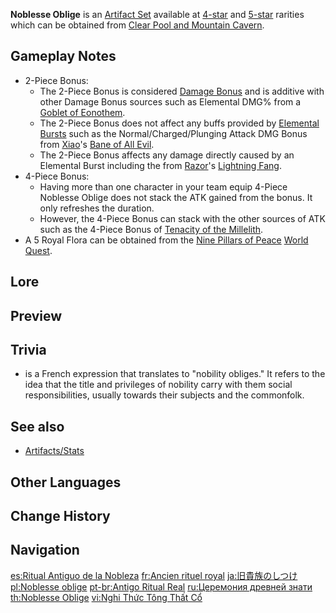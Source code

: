 {{Artifact Set Infobox
|id        = 507
|displayid = 501
|flower    = Royal Flora
|plume     = Royal Plume
|sands     = Royal Pocket Watch
|goblet    = Royal Silver Urn
|circlet   = Royal Masque
|2pcBonus  = [[Elemental Burst]] DMG +20%
|4pcBonus  = Using an [[Elemental Burst]] increases all party members' [[ATK]] by 20% for 12s. This effect cannot stack.
|source4.1 = [[Clear Pool and Mountain Cavern]]
|source5.1 = [[Clear Pool and Mountain Cavern]]
|source5.2 = [[Artifact Strongbox]]
|source5.3 = [[Adventure Rank]] [[Adventure Rank/Adventurers' Guild Rewards|Rewards]] (Rank 43, 47, 48, 49 and 51)
|eff_att1  = Elemental Burst DMG Increase
|eff_att2  = Party ATK Increase
|eff_att3  = Other DMG Bonus
|eff_att4  = Party
}}
'''Noblesse Oblige''' is an [[Artifact Set]] available at [[:Category:4-Star Artifacts|4-star]] and [[:Category:5-Star Artifacts|5-star]] rarities which can be obtained from [[Clear Pool and Mountain Cavern]].

==Gameplay Notes==
*2-Piece Bonus:
**The 2-Piece Bonus is considered [[Damage Bonus]] and is additive with other Damage Bonus sources such as Elemental DMG% from a [[Goblet of Eonothem]].
**The 2-Piece Bonus does not affect any buffs provided by [[Elemental Burst]]s such as the Normal/Charged/Plunging Attack DMG Bonus from [[Xiao]]'s [[Bane of All Evil]].
**The 2-Piece Bonus affects any damage directly caused by an Elemental Burst including the {{Color|Electro DMG}} from [[Razor]]'s [[Lightning Fang]].
*4-Piece Bonus:
**Having more than one character in your team equip 4-Piece Noblesse Oblige does not stack the ATK gained from the bonus. It only refreshes the duration.
**However, the 4-Piece Bonus can stack with the other sources of ATK such as the 4-Piece Bonus of [[Tenacity of the Millelith]].
*A 5{{star}} Royal Flora can be obtained from the [[Nine Pillars of Peace]] [[World Quest]].

==Lore==
{{ArtifactLore}}

==Preview==
{{Preview
|file=Artifact Noblesse Oblige Passive
|caption=4-Piece Bonus
}}

==Trivia==
*{{w|Noblesse oblige}} is a French expression that translates to "nobility obliges." It refers to the idea that the title and privileges of nobility carry with them social responsibilities, usually towards their subjects and the commonfolk.

==See also==
*[[Artifacts/Stats]]

==Other Languages==
{{Other Languages
|en      = Noblesse Oblige
|zhs     = 昔日宗室之仪
|zhs_rm  = Xīrì Zōngshì zhī Yí
|zht     = 昔日宗室之儀
|zht_rm  = Xīrì Zōngshì zhī Yí
|zh_tl   = Ritual of the Old Nobility
|ja      = 旧貴族のしつけ
|ja_rm   = Kyuu Kizoku no Shitsuke
|ja_tl   = Discipline of the Old Nobility
|ko      = 옛 왕실의 의식
|ko_rm   = Yet Wangsil-ui Uisik
|ko_tl   = Ritual of Old Royal
|es      = Ritual Antiguo de la Nobleza
|es_tl   = Old Ritual of Nobility
|fr      = Ancien rituel royal
|fr_tl   = Ancient Royal Ritual
|ru      = Церемония древней знати
|ru_tl   = Ceremony of Ancient Nobility
|th      = Noblesse Oblige
|vi      = Nghi Thức Tông Thất Cổ
|vi_tl   = Ceremony of Ancient Nobility
|de      = Altes Hofritual
|de_tl   = Old Court Ritual
|id      = Noblesse Oblige
|pt      = Antigo Ritual Real
|pt_tl   = Old Royal Ritual
|tr      = Asil Minnettarlık
|tr_tl   = 
|it      = Noblesse Oblige
}}

==Change History==
{{Change History|1.0}}

==Navigation==
{{Artifact Navbox}}

[[es:Ritual Antiguo de la Nobleza]]
[[fr:Ancien rituel royal]]
[[ja:旧貴族のしつけ]]
[[pl:Noblesse oblige]]
[[pt-br:Antigo Ritual Real]]
[[ru:Церемония древней знати]]
[[th:Noblesse Oblige]]
[[vi:Nghi Thức Tông Thất Cổ]]